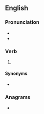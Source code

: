 ==English==

===Pronunciation===
* {{IPA|/ˈstɹɪvən/|lang=en}}
* {{rhymes|ɪvən|lang=en}}

===Verb===
{{head|en|past participle}}

# {{past participle of|strive|lang=en|nocat=1}}

====Synonyms====
* {{l|en|strived}}

===Anagrams===
* {{anagrams|en|a=einrstv|inverts}}